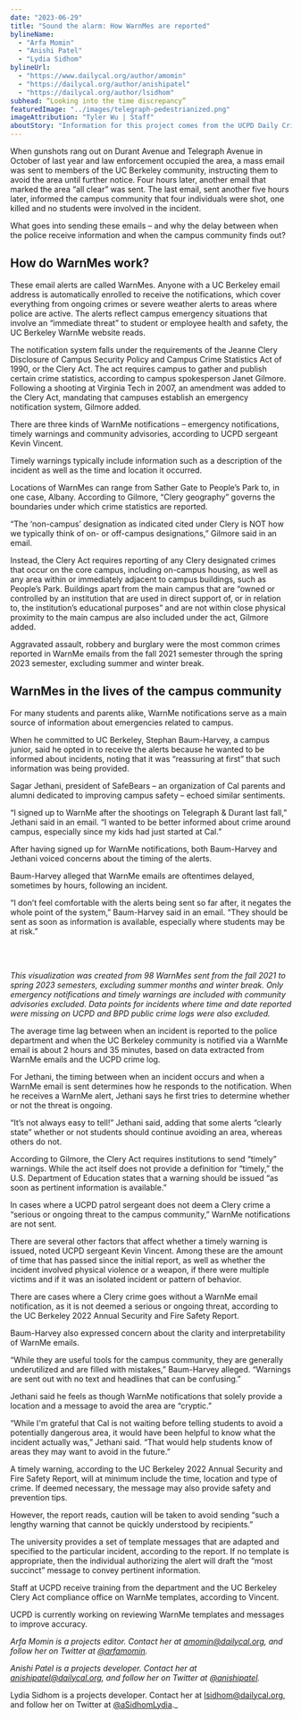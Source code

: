 ```yaml
---
date: "2023-06-29"
title: "Sound the alarm: How WarnMes are reported"
bylineName:
  - "Arfa Momin"
  - "Anishi Patel"
  - "Lydia Sidhom"
bylineUrl:
  - "https://www.dailycal.org/author/amomin"
  - "https://dailycal.org/author/anishipatel"
  - "https://dailycal.org/author/lsidhom"
subhead: “Looking into the time discrepancy”
featuredImage: "../images/telegraph-pedestrianized.png"
imageAttribution: "Tyler Wu | Staff"
aboutStory: "Information for this project comes from the UCPD Daily Crime Logs."
---
```


When gunshots rang out on Durant Avenue and Telegraph Avenue in October of last year and law enforcement occupied the area, a mass email was sent to members of the UC Berkeley community, instructing them to avoid the area until further notice. Four hours later, another email that marked the area “all clear” was sent. The last email, sent another five hours later, informed the campus community that four individuals were shot, one killed and no students were involved in the incident.

What goes into sending these emails – and why the delay between when the police receive information and when the campus community finds out?

## How do WarnMes work?

These email alerts are called WarnMes. Anyone with a UC Berkeley email address is automatically enrolled to receive the notifications, which cover everything from ongoing crimes or severe weather alerts to areas where police are active. The alerts reflect campus emergency situations that involve an “immediate threat” to student or employee health and safety, the UC Berkeley WarnMe website reads.

The notification system falls under the requirements of the Jeanne Clery Disclosure of Campus Security Policy and Campus Crime Statistics Act of 1990, or the Clery Act. The act requires campus to gather and publish certain crime statistics, according to campus spokesperson Janet Gilmore. Following a shooting at Virginia Tech in 2007, an amendment was added to the Clery Act, mandating that campuses establish an emergency notification system, Gilmore added.

There are three kinds of WarnMe notifications – emergency notifications, timely warnings and community advisories, according to UCPD sergeant Kevin Vincent.

Timely warnings typically include information such as a description of the incident as well as the time and location it occurred.

Locations of WarnMes can range from Sather Gate to People’s Park to, in one case, Albany. According to Gilmore, “Clery geography” governs the boundaries under which crime statistics are reported.

“The ‘non-campus’ designation as indicated cited under Clery is NOT how we typically think of on- or off-campus designations,” Gilmore said in an email.

Instead, the Clery Act requires reporting of any Clery designated crimes that occur on the core campus, including on-campus housing, as well as any area within or immediately adjacent to campus buildings, such as People’s Park. Buildings apart from the main campus that are “owned or controlled by an institution that are used in direct support of, or in relation to, the institution’s educational purposes” and are not within close physical proximity to the main campus are also included under the act, Gilmore added.

Aggravated assault, robbery and burglary were the most common crimes reported in WarnMe emails from the fall 2021 semester through the spring 2023 semester, excluding summer and winter break.

## WarnMes in the lives of the campus community

For many students and parents alike, WarnMe notifications serve as a main source of information about emergencies related to campus.

When he committed to UC Berkeley, Stephan Baum-Harvey, a campus junior, said he opted in to receive the alerts because he wanted to be informed about incidents, noting that it was “reassuring at first” that such information was being provided.

Sagar Jethani, president of SafeBears – an organization of Cal parents and alumni dedicated to improving campus safety – echoed similar sentiments.

“I signed up to WarnMe after the shootings on Telegraph & Durant last fall,” Jethani said in an email. “I wanted to be better informed about crime around campus, especially since my kids had just started at Cal.”

After having signed up for WarnMe notifications, both Baum-Harvey and Jethani voiced concerns about the timing of the alerts.

Baum-Harvey alleged that WarnMe emails are oftentimes delayed, sometimes by hours, following an incident.

“I don’t feel comfortable with the alerts being sent so far after, it negates the whole point of the system,” Baum-Harvey said in an email. “They should be sent as soon as information is available, especially where students may be at risk.”

<br />

<WarnmeHistogram />

<br />

_This visualization was created from 98 WarnMes sent from the fall 2021 to spring 2023 semesters, excluding summer months and winter break. Only emergency notifications and timely warnings are included with community advisories excluded. Data points for incidents where time and date reported were missing on UCPD and BPD public crime logs were also excluded._

The average time lag between when an incident is reported to the police department and when the UC Berkeley community is notified via a WarnMe email is about 2 hours and 35 minutes, based on data extracted from WarnMe emails and the UCPD crime log.

For Jethani, the timing between when an incident occurs and when a WarnMe email is sent determines how he responds to the notification. When he receives a WarnMe alert, Jethani says he first tries to determine whether or not the threat is ongoing.

“It’s not always easy to tell!” Jethani said, adding that some alerts “clearly state” whether or not students should continue avoiding an area, whereas others do not.

According to Gilmore, the Clery Act requires institutions to send “timely” warnings. While the act itself does not provide a definition for “timely,” the U.S. Department of Education states that a warning should be issued “as soon as pertinent information is available.”

In cases where a UCPD patrol sergeant does not deem a Clery crime a “serious or ongoing threat to the campus community,” WarnMe notifications are not sent.

There are several other factors that affect whether a timely warning is issued, noted UCPD sergeant Kevin Vincent. Among these are the amount of time that has passed since the initial report, as well as whether the incident involved physical violence or a weapon, if there were multiple victims and if it was an isolated incident or pattern of behavior.

There are cases where a Clery crime goes without a WarnMe email notification, as it is not deemed a serious or ongoing threat, according to the UC Berkeley 2022 Annual Security and Fire Safety Report.

Baum-Harvey also expressed concern about the clarity and interpretability of WarnMe emails.

“While they are useful tools for the campus community, they are generally underutilized and are filled with mistakes,” Baum-Harvey alleged. “Warnings are sent out with no text and headlines that can be confusing.”

Jethani said he feels as though WarnMe notifications that solely provide a location and a message to avoid the area are “cryptic.”

“While I'm grateful that Cal is not waiting before telling students to avoid a potentially dangerous area, it would have been helpful to know what the incident actually was,” Jethani said. “That would help students know of areas they may want to avoid in the future.”

A timely warning, according to the UC Berkeley 2022 Annual Security and Fire Safety Report, will at minimum include the time, location and type of crime. If deemed necessary, the message may also provide safety and prevention tips.

However, the report reads, caution will be taken to avoid sending “such a lengthy warning that cannot be quickly understood by recipients.”

The university provides a set of template messages that are adapted and specified to the particular incident, according to the report. If no template is appropriate, then the individual authorizing the alert will draft the “most succinct” message to convey pertinent information.

Staff at UCPD receive training from the department and the UC Berkeley Clery Act compliance office on WarnMe templates, according to Vincent.

UCPD is currently working on reviewing WarnMe templates and messages to improve accuracy.

_Arfa Momin is a projects editor. Contact her at [amomin@dailycal.org](mailto:amomin@dailycal.org), and follow her on Twitter at <a href="https://twitter.com/arfamomin" target="_blank">@arfamomin</a>._

_Anishi Patel is a projects developer. Contact her at [anishipatel@dailycal.org](mailto:anishipatel@dailycal.org), and follow her on Twitter at <a href="https://twitter.com/anishipatel" target="_blank">@anishipatel</a>._

Lydia Sidhom is a projects developer. Contact her at [lsidhom@dailycal.org](mailto:lsidhom@dailycal.org), and follow her on Twitter at <a href="https://twitter.com/SidhomLydia" target="_blank">@aSidhomLydia</a>.\_
